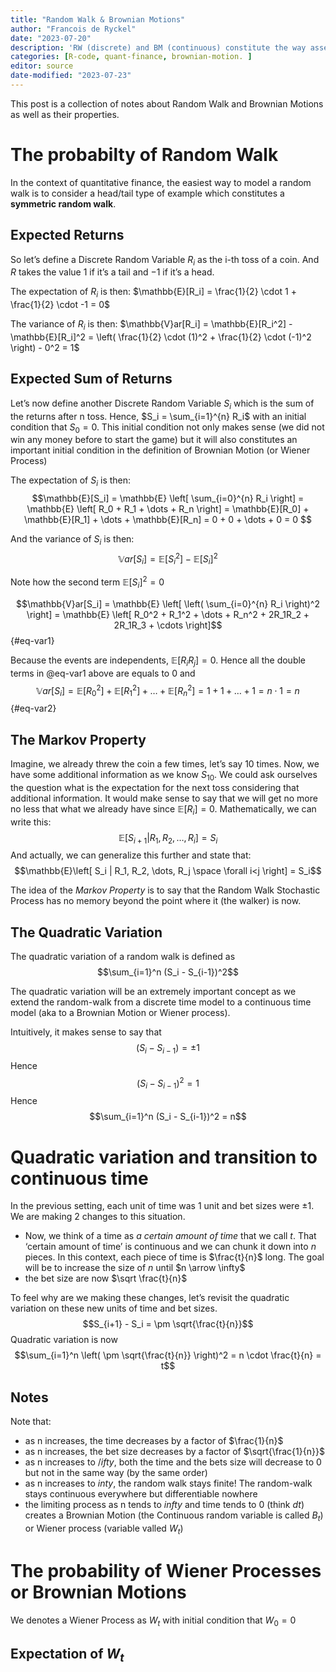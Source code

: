 ```yaml
---
title: "Random Walk & Brownian Motions"
author: "Francois de Ryckel"
date: "2023-07-20"
description: 'RW (discrete) and BM (continuous) constitute the way assets returns are modelled. '
categories: [R-code, quant-finance, brownian-motion. ]
editor: source
date-modified: "2023-07-23"
---
```


This post is a collection of notes about Random Walk and Brownian Motions as well as their properties.  

# The probabilty of Random Walk 

In the context of quantitative finance, the easiest way to model a random walk is to consider a head/tail type of example which constitutes a **symmetric random walk**. 

## Expected Returns 

So let's define a Discrete Random Variable $R_i$ as the i-th toss of a coin.  And $R$ takes the value $1$ if it's a tail and $-1$ if it's a head.

The expectation of $R_i$ is then: $\mathbb{E}[R_i] = \frac{1}{2} \cdot 1 + \frac{1}{2} \cdot -1 = 0$  

The variance of $R_i$ is then: $\mathbb{V}ar[R_i] = \mathbb{E}[R_i^2] - \mathbb{E}[R_i]^2 = \left( \frac{1}{2} \cdot (1)^2 + \frac{1}{2} \cdot (-1)^2 \right) - 0^2 = 1$

## Expected Sum of Returns 

Let's now define another Discrete Random Variable $S_i$ which is the sum of the returns after n toss.  Hence, $S_i = \sum_{i=1}^{n} R_i$ with an initial condition that $S_0=0$.  This initial condition not only makes sense (we did not win any money before to start the game) but it will also constitutes an important initial condition in the definition of Brownian Motion (or Wiener Process)

The expectation of $S_i$ is then: $$\mathbb{E}[S_i] = \mathbb{E} \left[ \sum_{i=0}^{n} R_i \right] = \mathbb{E} \left[ R_0 + R_1 + \dots + R_n \right] = \mathbb{E}[R_0] + \mathbb{E}[R_1] + \dots + \mathbb{E}[R_n] = 0 + 0 + \dots + 0 = 0 $$ 

And the variance of $S_i$ is then: 
$$\mathbb{V}ar[S_i] = \mathbb{E}[S_i^2] - \mathbb{E}[S_i]^2$$ 

Note how the second term $\mathbb{E}[S_i]^2 = 0$

$$\mathbb{V}ar[S_i] = \mathbb{E} \left[ \left( \sum_{i=0}^{n} R_i \right)^2 \right] = \mathbb{E} \left[ R_0^2 + R_1^2 + \dots + R_n^2 + 2R_1R_2 + 2R_1R_3 + \cdots \right]$$ {#eq-var1} 

Because the events are independents, $\mathbb{E}[R_i R_j] = 0$.  Hence all the double terms in @eq-var1 above are equals to 0 and 
$$\mathbb{V}ar[S_i] = \mathbb{E}[R_0^2] + \mathbb{E}[R_1^2] + \dots + \mathbb{E}[R_n^2] = 1 + 1 + \dots + 1 = n \cdot 1 = n$$ {#eq-var2}

## The Markov Property 

Imagine, we already threw the coin a few times, let's say 10 times.  Now, we have some additional information as we know $S_{10}$.  We could ask ourselves the question what is the expectation for the next toss considering that additional information. It would make sense to say that we will get no more no less that what we already have since $\mathbb{E}[R_i] = 0$.   Mathematically, we can write this: 
$$\mathbb{E}\left[ S_{i+1} | R_1, R_2, \dots, R_i \right] = S_i$$
And actually, we can generalize this further and state that: 
$$\mathbb{E}\left[ S_i | R_1, R_2, \dots, R_j \space \forall i<j \right] = S_i$$

The idea of the *Markov Property* is to say that the Random Walk Stochastic Process has no memory beyond the point where it (the walker) is now.  


## The Quadratic Variation 

The quadratic variation of a random walk is defined as $$\sum_{i=1}^n (S_i - S_{i-1})^2$$

The quadratic variation will be an extremely important concept as we extend the random-walk from a discrete time model to a continuous time model (aka to a Brownian Motion or Wiener process).  

Intuitively, it makes sense to say that $$(S_i - S_{i-1}) = \pm 1$$
Hence $$(S_i - S_{i-1})^2 = 1$$
Hence $$\sum_{i=1}^n (S_i - S_{i-1})^2 = n$$ 

# Quadratic variation and transition to continuous time 

In the previous setting, each unit of time was 1 unit and bet sizes were $\pm 1$.  We are making 2 changes to this situation. 

* Now, we think of a time as *a certain amount of time* that we call $t$.  That 'certain amount of time' is continuous and we can chunk it down into $n$ pieces.  In this context, each piece of time is $\frac{t}{n}$ long.  The goal will be to increase the size of $n$ until $n \arrow \infty$ 
* the bet size are now $\sqrt \frac{t}{n}$

To feel why are we making these changes, let's revisit the quadratic variation on these new units of time and bet sizes. 
$$S_{i+1} - S_i = \pm \sqrt{\frac{t}{n}}$$
Quadratic variation is now 
$$\sum_{i=1}^n \left( \pm \sqrt{\frac{t}{n}} \right)^2 = n \cdot \frac{t}{n} = t$$

::: {.callout-tip}

# Notes 

Note that: 

* as n increases, the time decreases by a factor of $\frac{1}{n}$
* as n increases, the bet size decreases by a factor of $\sqrt{\frac{1}{n}}$
* as n increases to $/ifty$, both the time and the bets size will decrease to $0$ but not in the same way (by the same order)
* as n increases to $inty$, the random walk stays finite! The random-walk stays continuous everywhere but differentiable nowhere 
* the limiting process as n tends to $infty$ and time tends to $0$ (think $dt$) creates a Brownian Motion (the Continuous random variable is called $B_t$) or Wiener process (variable valled $W_t$)

:::

# The probability of Wiener Processes or Brownian Motions 

We denotes a Wiener Process as $W_t$ with initial condition that $W_0 = 0$

## Expectation of $W_t$ 


